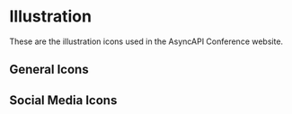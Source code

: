 

<Meta title="Design System/Illustration" />

# Illustration

These are the illustration icons used in the AsyncAPI Conference website.

## General Icons

<IconGallery>
  <IconItem name="Arrow">
    <Arrow />
  </IconItem>
  <IconItem name="Arrows">
    <Arrows direction="right" fill="white" />
  </IconItem>
  <IconItem name="Cancel">
    <Cancel />
  </IconItem>
  <IconItem name="Link">
    <ILink fill="white" />
  </IconItem>
  <IconItem name="Plus">
    <Plus />
  </IconItem>
  <IconItem name="Ticket">
    <Ticket />
  </IconItem>
  <IconItem name="MapPointer">
    <MapPointer />
  </IconItem>
  <IconItem name="Activity Loader">
    <ActivityLoader />
  </IconItem>
  <IconItem name="Hamburger">
    <Hamburger />
  </IconItem>
</IconGallery>

## Social Media Icons

<IconGallery>
  <IconItem name="Youtube">
    <Youtube />
  </IconItem>
  <IconItem name="X">
    <X />
  </IconItem>
  <IconItem name="Github">
    <Github />
  </IconItem>
  <IconItem name="LinkedIn">
    <LinkedIn />
  </IconItem>
</IconGallery>

